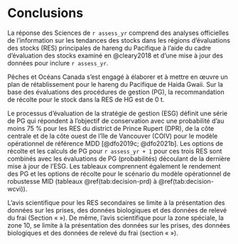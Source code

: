 # Conclusions

La réponse des Sciences de `r assess_yr` comprend des analyses officielles de l’information sur les tendances des stocks dans les régions d’évaluations des stocks (RES) principales de hareng du Pacifique à l’aide du cadre d’évaluation des stocks examiné en @cleary2018 et d’une mise à jour des données pour inclure `r assess_yr`.

Pêches et Océans Canada s’est engagé à élaborer et à mettre en œuvre un plan de rétablissement pour le hareng du Pacifique de Haida Gwaii.
Sur la base des évaluations des procédures de gestion (PG), la recommandation de récolte pour le stock dans la RES de HG est de 0&nbsp;t.

Le processus d’évaluation de la stratégie de gestion (ESG) définit une série de PG qui répondent à l’objectif de conservation avec une probabilité d’au moins 75 % pour les RES du district de Prince Rupert (DPR), de la côte centrale et de la côte ouest de l’île de Vancouver (COIV) pour le modèle opérationnel de référence MDD [@dfo2019c; @dfo2021b].
Les options de récolte et les calculs de PG pour `r assess_yr + 1` pour ces trois RES sont combinés avec les évaluations de PG (probabilités) découlant de la dernière mise à jour de l’ESG.
Les tableaux comprennent également le rendement des PG et les options de récolte pour le scénario du modèle opérationnel de robustesse MID (tableaux \@ref(tab:decision-prd) à \@ref(tab:decision-wcvi)).

L’avis scientifique pour les RES secondaires se limite à la présentation des données sur les prises, des données biologiques et des données de relevé du frai (Section « \nameref{sec:app-minor} »).
De même, l’avis scientifique pour la zone spéciale, la zone 10, se limite à la présentation des données sur les prises, des données biologiques et des données de relevé du frai (section « \nameref{sec:app-special} »).
